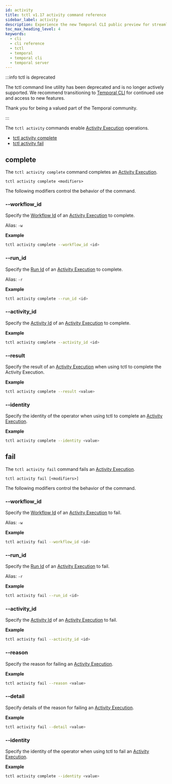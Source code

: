 ```yaml
---
id: activity
title: tctl v1.17 activity command reference
sidebar_label: activity
description: Experience the new Temporal CLI public preview for streamlined Workflow and Activity management. Utilize tctl commands like `complete` and `fail` with various modifiers for precise control.
toc_max_heading_level: 4
keywords:
  - cli
  - cli reference
  - tctl
  - temporal
  - temporal cli
  - temporal server
---
```


:::info tctl is deprecated

The tctl command line utility has been deprecated and is no longer actively supported.
We recommend transitioning to [Temporal CLI](/cli) for continued use and access to new features.

Thank you for being a valued part of the Temporal community.

:::

The `tctl activity` commands enable [Activity Execution](/activities#activity-execution) operations.

- [tctl activity complete](#complete)
- [tctl activity fail](#fail)

## complete

The `tctl activity complete` command completes an [Activity Execution](/activities#activity-execution).

`tctl activity complete <modifiers>`

The following modifiers control the behavior of the command.

### --workflow_id

Specify the [Workflow Id](/workflows#workflow-id) of an [Activity Execution](/activities#activity-execution) to complete.

Alias: `-w`

**Example**

```bash
tctl activity complete --workflow_id <id>
```

### --run_id

Specify the [Run Id](/workflows#run-id) of an [Activity Execution](/activities#activity-execution) to complete.

Alias: `-r`

**Example**

```bash
tctl activity complete --run_id <id>
```

### --activity_id

Specify the [Activity Id](/activities#activity-id) of an [Activity Execution](/activities#activity-execution) to complete.

**Example**

```bash
tctl activity complete --activity_id <id>
```

### --result

Specify the result of an [Activity Execution](/activities#activity-execution) when using tctl to complete the Activity Execution.

**Example**

```bash
tctl activity complete --result <value>
```

### --identity

Specify the identity of the operator when using tctl to complete an [Activity Execution](/activities#activity-execution).

**Example**

```bash
tctl activity complete --identity <value>
```

## fail

The `tctl activity fail` command fails an [Activity Execution](/activities#activity-execution).

`tctl activity fail [<modifiers>]`

The following modifiers control the behavior of the command.

### --workflow_id

Specify the [Workflow Id](/workflows#workflow-id) of an [Activity Execution](/activities#activity-execution) to fail.

Alias: `-w`

**Example**

```bash
tctl activity fail --workflow_id <id>
```

### --run_id

Specify the [Run Id](/workflows#run-id) of an [Activity Execution](/activities#activity-execution) to fail.

Alias: `-r`

**Example**

```bash
tctl activity fail --run_id <id>
```

### --activity_id

Specify the [Activity Id](/activities#activity-id) of an [Activity Execution](/activities#activity-execution) to fail.

**Example**

```bash
tctl activity fail --activity_id <id>
```

### --reason

Specify the reason for failing an [Activity Execution](/activities#activity-execution).

**Example**

```bash
tctl activity fail --reason <value>
```

### --detail

Specify details of the reason for failing an [Activity Execution](/activities#activity-execution).

**Example**

```bash
tctl activity fail --detail <value>
```

### --identity

Specify the identity of the operator when using tctl to fail an [Activity Execution](/activities#activity-execution).

**Example**

```bash
tctl activity complete --identity <value>
```
